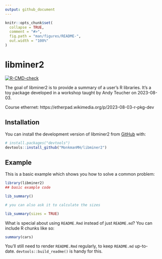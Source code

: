 ```yaml
---
output: github_document
---
```


<!-- README.md is generated from README.Rmd. Please edit that file -->

```r
knitr::opts_chunk$set(
  collapse = TRUE,
  comment = "#>",
  fig.path = "man/figures/README-",
  out.width = "100%"
)
```

# libminer2

<!-- badges: start -->
[![R-CMD-check](https://github.com/MonkmanMH/libminer2/actions/workflows/R-CMD-check.yaml/badge.svg)](https://github.com/MonkmanMH/libminer2/actions/workflows/R-CMD-check.yaml)
<!-- badges: end -->

The goal of libminer2 is to provide a summary of a user's R libraries. It's a toy package developed in a workshop taught by Andy Teucher on 2023-08-03.

Course ethernet: https://etherpad.wikimedia.org/p/2023-08-03-r-pkg-dev


## Installation

You can install the development version of libminer2 from [GitHub](https://github.com/) with:

``` r
# install.packages("devtools")
devtools::install_github("MonkmanMH/libminer2")
```

## Example

This is a basic example which shows you how to solve a common problem:

```r
library(libminer2)
## basic example code

lib_summary()

# you can also ask it to calculate the sizes 

lib_summary(sizes = TRUE)
```

What is special about using `README.Rmd` instead of just `README.md`? You can include R chunks like so:

```r
summary(cars)
```

You'll still need to render `README.Rmd` regularly, to keep `README.md` up-to-date. `devtools::build_readme()` is handy for this.

